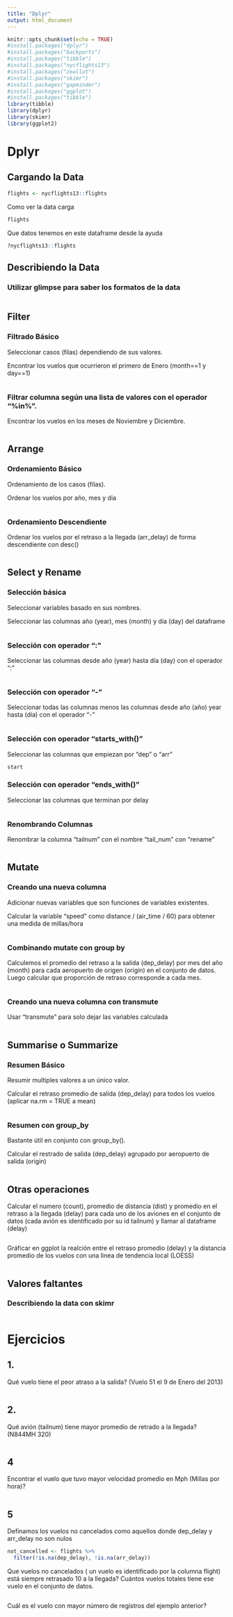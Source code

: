 ```yaml
---
title: "Dplyr"
output: html_document
---
```


```r
knitr::opts_chunk$set(echo = TRUE)
#install.packages("dplyr")
#install.packages("backports")
#install.packages("tibble")
#install.packages("nycflights13")
#install.packages("zeallot")
#install.packages("skimr")
#install.packages("gapminder")
#install.packages("ggplot")
#install.packages("tibble")
library(tibble)
library(dplyr)
library(skimr)
library(ggplot2)
```

# Dplyr

## Cargando la Data

```r
flights <- nycflights13::flights
```

Como ver la data carga

```r
flights
```

Que datos tenemos en este dataframe desde la ayuda

```r
?nycflights13::flights
```

## Describiendo la Data

### Utilizar glimpse para saber los formatos de la data

```r

```


## Filter

### Filtrado Básico

Seleccionar casos (filas) dependiendo de sus valores. 

Encontrar los vuelos que ocurrieron el primero de Enero (month==1 y day==1)

```r

```

### Filtrar columna según una lista de valores con el operador "%in%". 

Encontrar los vuelos en los meses de Noviembre y Diciembre.

```r

```


## Arrange

### Ordenamiento Básico

Ordenamiento de los casos (filas).

Ordenar los vuelos por año, mes y dia 

```r

```

### Ordenamiento Descendiente

Ordenar los vuelos por el retraso a la llegada (arr_delay) de forma descendiente con desc()

```r

```

## Select y Rename

### Selección básica

Seleccionar variables basado en sus nombres.

Seleccionar las columnas año (year), mes (month) y día (day) del dataframe

```r

```

### Selección con operador ":"

Seleccionar las columnas desde año (year) hasta día (day) con el operador ":"

```r

```


### Selección con operador "-"

Seleccionar todas las columnas menos las columnas desde año (año) year hasta (día) con el operador "-"

```r

```

### Selección con operador "starts_with()"

Seleccionar las columnas que empiezan por "dep" o "arr"

```r
start
```

### Selección con operador "ends_with()"

Seleccionar las columnas que terminan por delay

```r

```


### Renombrando Columnas

Renombrar la columna "tailnum" con el nombre "tail_num" con "rename"

```r

```

## Mutate

### Creando una nueva columna

Adicionar nuevas variables que son funciones de variables existentes.

Calcular la variable "speed" como distance / (air_time / 60) para obtener una medida de millas/hora

```r

```

### Combinando mutate con group by

Calculemos el promedio del retraso a la salida (dep_delay) por mes del año (month) para cada aeropuerto de origen (origin) en el conjunto de datos.
Luego calcular que proporción de retraso corresponde a cada mes.

```r

```


### Creando una nueva columna con transmute

Usar "transmute" para solo dejar las variables calculada

```r

```

## Summarise o Summarize

### Resumen Básico

Resumir multiples valores a un único valor. 

Calcular el retraso promedio de salida (dep_delay) para todos los vuelos (aplicar na.rm = TRUE a mean)

```r

```

### Resumen con group_by

Bastante útil en conjunto con group_by().

Calcular el restrado de salida (dep_delay) agrupado por aeropuerto de salida (origin)

```r

```

## Otras operaciones

Calcular el numero (count), promedio de distancia (dist) y promedio en el retraso a la llegada (delay) para cada uno de los aviones en el conjunto de datos (cada avión es identificado por su id tailnum) y llamar al dataframe (delay)

```r

```

Gráficar en ggplot la realción entre el retraso promedio (delay) y la distancia promedio de los vuelos con una linea de tendencia local (LOESS)

```r

```

## Valores faltantes

### Describiendo la data con skimr

```r

```



# Ejercicios

## 1.

Qué vuelo tiene el peor atraso a la salida? (Vuelo 51 el 9 de Enero del 2013)

```r

```

## 2.

Qué avión (tailnum) tiene mayor promedio de retrado a la llegada? (N844MH 320)

```r

```

## 4

Encontrar el vuelo que tuvo mayor velocidad promedio en Mph (Millas por hora)?

```r

```


## 5

Definamos los vuelos no cancelados como aquellos donde dep_delay y arr_delay no son nulos

```r
not_cancelled <- flights %>% 
  filter(!is.na(dep_delay), !is.na(arr_delay))
```

Que vuelos no cancelados ( un vuelo es identificado por la columna flight) está siempre retrasado 10 a la llegada? Cuántos vuelos totales tiene ese vuelo en el conjunto de datos.

```r

```

 Cuál es el vuelo con mayor número de registros del ejemplo anterior?
 
```r

```


